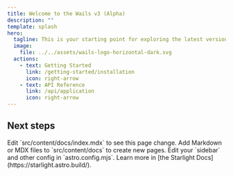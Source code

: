 ```yaml
---
title: Welcome to the Wails v3 (Alpha)
description: ""
template: splash
hero:
  tagline: This is your starting point for exploring the latest version of Wails, a powerful framework for building desktop applications using Go and modern web technologies.
  image:
    file: ../../assets/wails-logo-horizontal-dark.svg
  actions:
    - text: Getting Started
      link: /getting-started/installation
      icon: right-arrow
    - text: API Reference
      link: /api/application
      icon: right-arrow
---
```



## Next steps

<CardGrid stagger>
  <Card title="Update content" icon="pencil">
    Edit `src/content/docs/index.mdx` to see this page change.
  </Card>
  <Card title="Add new content" icon="add-document">
    Add Markdown or MDX files to `src/content/docs` to create new pages.
  </Card>
  <Card title="Configure your site" icon="setting">
    Edit your `sidebar` and other config in `astro.config.mjs`.
  </Card>
  <Card title="Read the docs" icon="open-book">
    Learn more in [the Starlight Docs](https://starlight.astro.build/).
  </Card>
</CardGrid>
